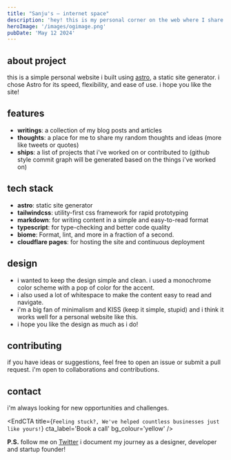 ```yaml
---
title: "Sanju's – internet space"
description: 'hey! this is my personal corner on the web where I share my thoughts ideas, and projects.'
heroImage: '/images/ogimage.png'
pubDate: 'May 12 2024'
---
```


## about project
this is a simple personal website i built using [astro](https://astro.build/), a static site generator. i chose Astro for its speed, flexibility, and ease of use. i hope you like the site!

## features
- **writings**: a collection of my blog posts and articles
- **thoughts**: a place for me to share my random thoughts and ideas (more like tweets or quotes)
- **ships**: a list of projects that i've worked on or contributed to (github style commit graph will be generated based on the things i've worked on)

## tech stack
- **astro**: static site generator
- **tailwindcss**: utility-first css framework for rapid prototyping
- **markdown**: for writing content in a simple and easy-to-read format
- **typescript**: for type-checking and better code quality 
- **biome**: Format, lint, and more in a fraction of a second.
- **cloudflare pages**: for hosting the site and continuous deployment

## design
- i wanted to keep the design simple and clean. i used a monochrome color scheme with a pop of color for the accent. 
- i also used a lot of whitespace to make the content easy to read and navigate. 
- i'm a big fan of minimalism and KISS (keep it simple, stupid) and i think it works well for a personal website like this. 
- i hope you like the design as much as i do!

## contributing
if you have ideas or suggestions, feel free to open an issue or submit a pull request. i'm open to collaborations and contributions.

## contact
i'm always looking for new opportunities and challenges.



<EndCTA
	title={`Feeling stuck?, We've helped countless businesses just like yours!`}
	cta_label='Book a call'
	bg_colour='yellow'
/>

**P.S.** follow me on [Twitter](https://x.com/spikeysanju) i document my journey as a designer, developer and startup founder!


